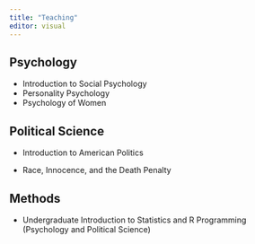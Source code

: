 ```yaml
---
title: "Teaching"
editor: visual
---
```


## Psychology

-   Introduction to Social Psychology
-   Personality Psychology
-   Psychology of Women

## Political Science

-   Introduction to American Politics

-   Race, Innocence, and the Death Penalty

## Methods

-   Undergraduate Introduction to Statistics and R Programming (Psychology and Political Science)
